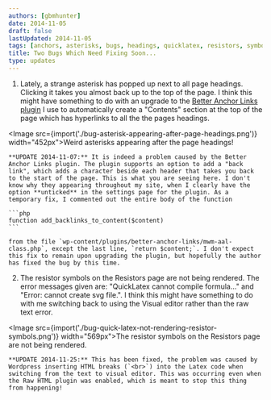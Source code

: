 ```yaml
---
authors: [gbmhunter]
date: 2014-11-05
draft: false
lastUpdated: 2014-11-05
tags: [anchors, asterisks, bugs, headings, quicklatex, resistors, symbols]
title: Two Bugs Which Need Fixing Soon...
type: updates
---
```


1. Lately, a strange asterisk has popped up next to all page headings. Clicking it takes you almost back up to the top of the page. I think this might have something to do with an upgrade to the [Better Anchor Links plugin](https://wordpress.org/plugins/better-anchor-links/) I use to automatically create a "Contents" section at the top of the page which has hyperlinks to all the the pages headings.


<Image src={import('./bug-asterisk-appearing-after-page-headings.png')} width="452px">Weird asterisks appearing after the page headings!</Image>

    **UPDATE 2014-11-07:** It is indeed a problem caused by the Better Anchor Links plugin. The plugin supports an option to add a "back link", which adds a character beside each header that takes you back to the start of the page. This is what you are seeing here. I don't know why they appearing throughout my site, when I clearly have the option **unticked** in the settings page for the plugin. As a temporary fix, I commented out the entire body of the function 

    ```php    
    function add_backlinks_to_content($content)
    ```

    from the file `wp-content/plugins/better-anchor-links/mwm-aal-class.php`, except the last line, `return $content;`. I don't expect this fix to remain upon upgrading the plugin, but hopefully the author has fixed the bug by this time.

2. The resistor symbols on the Resistors page are not being rendered. The error messages given are: "QuickLatex cannot compile formula..." and "Error: cannot create svg file.". I think this might have something to do with me switching back to using the Visual editor rather than the raw text error.  


<Image src={import('./bug-quick-latex-not-rendering-resistor-symbols.png')} width="569px">The resistor symbols on the Resistors page are not being rendered.</Image>

    **UPDATE 2014-11-25:** This has been fixed, the problem was caused by Wordpress inserting HTML breaks (`<br>`) into the Latex code when switching from the text to visual editor. This was occurring even when the Raw HTML plugin was enabled, which is meant to stop this thing from happening!
